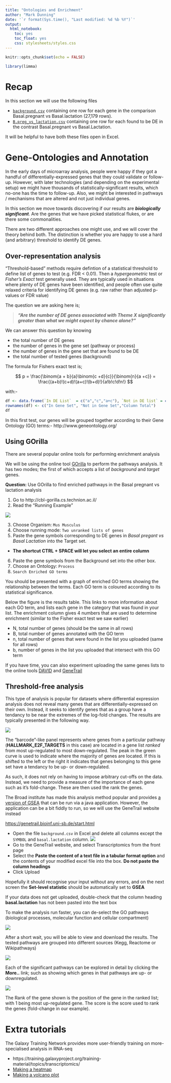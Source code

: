 ```yaml
---
title: "Ontologies and Enrichment"
author: "Mark Dunning"
date: '`r format(Sys.time(), "Last modified: %d %b %Y")`'
output: 
  html_notebook: 
    toc: yes
    toc_float: yes
    css: stylesheets/styles.css
---
```


```r
knitr::opts_chunk$set(echo = FALSE)
```


```r
library(limma)
```

# Recap

In this section we will use the following files

- [`background.csv`](background.csv) containing one row for each gene in the comparison Basal.pregnant vs Basal.lactation (27,179 rows).
- [`B.preg_vs_lactation.csv`](B.preg_vs_lactation.csv) containing one row for each found to be DE in the contrast Basal.pregnant vs Basal.Lactation.

It will be helpful to have both these files open in Excel.

# Gene-Ontologies and Annotation


In the early days of microarray analysis, people were happy if they got a handful of differentially-expressed genes that they could validate or follow-up. However, with later technologies (and depending on the experimental setup) we might have thousands of statistically-significant results, which no-one has the time to follow-up. Also, we might be interested in pathways / mechanisms that are altered and not just individual genes.

In this section we move towards discovering if our results are ***biologically significant***. Are the genes that we have picked statistical flukes, or are there some commonalities. 

There are two different approaches one might use, and we will cover the theory behind both. The distinction is whether you are happy to use a hard (and arbitrary) threshold to identify DE genes.


## Over-representation analysis

"Threshold-based" methods require defintion of a statistical threshold to define list of genes to test (e.g. FDR < 0.01). Then a *hypergeometric* test or *Fisher's Exact* test generally used. They are typically used in situations where plenty of DE genes have been identified, and people often use quite relaxed criteria for identifying DE genes (e.g. raw rather than adjusted p-values or FDR value)

The question we are asking here is;

> ***"Are the number of DE genes associated with Theme X significantly greater than what we might expect by chance alone?"***

We can answer this question by knowing

- the total number of DE genes
- the number of genes in the gene set (pathway or process)
- the number of genes in the gene set that are found to be DE
- the total number of tested genes (background)

The formula for Fishers exact test is;

$$ p = \frac{\binom{a + b}{a}\binom{c +d}{c}}{\binom{n}{a +c}} = \frac{(a+b)!(c+d)!(a+c)!(b+d)!}{a!b!c!d!n!} $$

with:-

```r
df <- data.frame(`In DE List`  = c("a","c","a+c"), `Not in DE list` = c("b","d","b+d"), RowTotal = c("a +b","c+d","a+b+c+d (=n)"))
rownames(df) <- c("In Gene Set", "Not in Gene Set","Column Total")
df
```

In this first test, our genes will be grouped together according to their Gene Ontology (GO) terms:- http://www.geneontology.org/


## Using GOrilla

There are several popular online tools for performing enrichment analysis

We will be using the online tool [GOrilla](http://cbl-gorilla.cs.technion.ac.il/) to perform the pathways analysis. It has two modes; the first of which accepts a list of *background* and *target* genes. 

<div class="alert alert-warning">
**Question:**
Use GOrilla to find enriched pathways in the Basal pregnant vs lactation analysis
</div>

1. Go to http://cbl-gorilla.cs.technion.ac.il/
2. Read the “Running Example”

![](media/gorilla-example.png)

3. Choose Organism: `Mus Musculus`
4. Choose running mode: `Two unranked lists of genes`
5. Paste the gene symbols corresponding to DE genes in *Basal pregant vs Basal Lactation* into the Target set.
  + **The shortcut CTRL + SPACE will let you select an entire column**
6. Paste the gene symbols from the Background set into the other box.
7. Choose an Ontology: `Process`
8. `Search Enriched GO terms`

You should be presented with a graph of enriched GO terms showing the relationship between the terms. Each GO term is coloured according to its statistical significance.

Below the figure is the results table. This links to more information about each GO term, and lists each gene in the category that was found in your list. The enrichment column gives 4 numbers that are used to determine enrichment (similar to the Fisher exact test we saw earlier)

- N, total number of genes (should be the same in all rows)
- B, total number of genes annotated with the GO term
- n, total number of genes that were found in the list you uploaded (same for all rows)
- b, number of genes in the list you uploaded that intersect with this GO term

If you have time, you can also experiment uploading the same genes lists to the online tools [DAVID](https://david.ncifcrf.gov/tools.jsp) and [GeneTrail](https://genetrail2.bioinf.uni-sb.de/)

## Threshold-free analysis

This type of analysis is popular for datasets where differential expression analysis does not reveal many genes that are differentially-expressed on their own. Instead, it seeks to identify genes that as a group have a tendancy to be near the extremes of the log-fold changes. The results are typically presented in the following way.

![](media/overexpressed-gsea.png)

The "barcode"-like panel represents where genes from a particular pathway (**HALLMARK_E2F_TARGETS** in this case) are located in a gene list *ranked* from most up-regulated to most down-regulated. The peak in the green curve is used to indicate where the majority of genes are located. If this is shifted to the left or the right it indicates that genes belonging to this gene set have a tendancy to be up- or down-regulated.

As such, it does not rely on having to impose arbitrary cut-offs on the data. Instead, we need to provide a measure of the importance of each gene such as it's fold-change. These are then used the rank the genes.

The Broad institute has made this analysis method popular and provides [a version of GSEA](http://software.broadinstitute.org/gsea/index.jsp) that can be run via a java application. However, the application can be a bit fiddly to run, so we will use the GeneTrail website instead

[https://genetrail.bioinf.uni-sb.de/start.html](https://genetrail.bioinf.uni-sb.de/start.html)


- Open the file `background.csv` in Excel and delete all columns except the `SYMBOL` and `basal.lactation` column.
<img src="media/GeneTrail_prep.png"/>
- Go to the GeneTrail website, and select Transcriptomics from the front page
- Select the **Paste the content of a text file in a tabular format option** and the contents of your modified excel file into the box. **Do not paste the column headings**
- Click Upload

Hopefully it should recognise your input without any errors, and on the next screen the **Set-level statistic** should be automatically set to **GSEA**

<div class="warning">
If your data does not get uploaded, double-check that the column heading **basal.lactation** has not been pasted into the text box
</div>

To make the analysis run faster, you can de-select the GO pathways (biological processes, molecular function and cellular compartment)

<img src="media/genetrail_setup.PNG"/>

After a short wait, you will be able to view and download the results. The tested pathways are grouped into different sources (Kegg, Reactome or Wikipathways) 

<img src="media/genetrail_KEGG.PNG"/>

Each of the significant pathways can be explored in detail by clicking the **More..** link; such as showing which genes in that pathways are up- or downregulated.

<img src="media/genetrail_KEGG_result.PNG"/>

The Rank of the gene shown is the position of the gene in the ranked list; with 1 being most up-regulated gene. The score is the score used to rank the genes (fold-change in our example).





# Extra tutorials

The Galaxy Training Network provides more user-friendly training on more-specialised analysis in RNA-seq

- https://training.galaxyproject.org/training-material/topics/transcriptomics/
- [Making a heatmap](https://training.galaxyproject.org/training-material/topics/transcriptomics/tutorials/rna-seq-viz-with-heatmap2/tutorial.html)
- [Making a volcano plot](https://training.galaxyproject.org/training-material/topics/transcriptomics/tutorials/rna-seq-viz-with-volcanoplot/tutorial.html)


